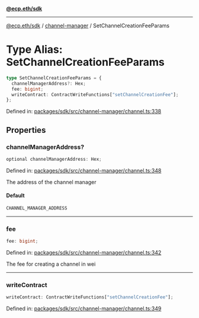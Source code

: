 [**@ecp.eth/sdk**](../../index.mdx)

***

[@ecp.eth/sdk](/sdk-reference/index.mdx) / [channel-manager](/sdk-reference/channel-manager/index.mdx) / SetChannelCreationFeeParams

# Type Alias: SetChannelCreationFeeParams

```ts
type SetChannelCreationFeeParams = {
  channelManagerAddress?: Hex;
  fee: bigint;
  writeContract: ContractWriteFunctions["setChannelCreationFee"];
};
```

Defined in: [packages/sdk/src/channel-manager/channel.ts:338](https://github.com/ecp-eth/comments-monorepo/blob/main/packages/sdk/src/channel-manager/channel.ts#L338)

## Properties

### channelManagerAddress?

```ts
optional channelManagerAddress: Hex;
```

Defined in: [packages/sdk/src/channel-manager/channel.ts:348](https://github.com/ecp-eth/comments-monorepo/blob/main/packages/sdk/src/channel-manager/channel.ts#L348)

The address of the channel manager

#### Default

```ts
CHANNEL_MANAGER_ADDRESS
```

***

### fee

```ts
fee: bigint;
```

Defined in: [packages/sdk/src/channel-manager/channel.ts:342](https://github.com/ecp-eth/comments-monorepo/blob/main/packages/sdk/src/channel-manager/channel.ts#L342)

The fee for creating a channel in wei

***

### writeContract

```ts
writeContract: ContractWriteFunctions["setChannelCreationFee"];
```

Defined in: [packages/sdk/src/channel-manager/channel.ts:349](https://github.com/ecp-eth/comments-monorepo/blob/main/packages/sdk/src/channel-manager/channel.ts#L349)
